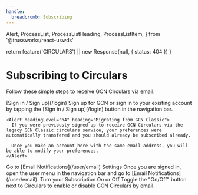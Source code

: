 ```yaml
---
handle:
  breadcrumb: Subscribing
---
```


  Alert,
  ProcessList,
  ProcessListHeading,
  ProcessListItem,
} from '@trussworks/react-uswds'


  return feature('CIRCULARS') || new Response(null, { status: 404 })
}

# Subscribing to Circulars

Follow these simple steps to receive GCN Circulars via email.

<ProcessList>
  <ProcessListItem>
    <ProcessListHeading type="h3">
      [Sign in / Sign up](/login)
    </ProcessListHeading>
    Sign up for GCN or sign in to your existing account by tapping the [Sign in / Sign up](/login) button in the navigation bar.

    <Alert headingLevel="h4" heading="Migrating from GCN Classic">
      If you were previously signed up to receive GCN Circulars via the legacy GCN Classic circulars service, your preferences were automatically transfered and you should already be subscribed already.

      Once you make an account here with the same email address, you will be able to modify your preferences.
    </Alert>

  </ProcessListItem>
  <ProcessListItem>
    <ProcessListHeading type="h3">
      Go to [Email Notifications](/user/email) Settings
    </ProcessListHeading>
    Once you are signed in, open the user menu in the navigation bar and go to [Email Notifications](/user/email).
  </ProcessListItem>
  <ProcessListItem>
    <ProcessListHeading type="h3">Turn your Subscription On or Off</ProcessListHeading>
    Toggle the "On/Off" button next to Circulars to enable or disable GCN Circulars by email.
  </ProcessListItem>
</ProcessList>

